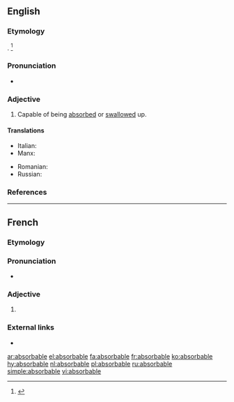 ==English==

===Etymology===
{{suffix|absorb|able|lang=en}}. {{defdate|First attested in the late 18<sup>th</sup> century.}}<ref name=SOED>{{R:SOED5|page=9}}</ref>

===Pronunciation===
* {{a|US}} {{IPA|/əbˈsɔɹb.ə.bl̩/|/əbˈzɔɹb.ə.bl̩/|lang=en}}

===Adjective===
{{en-adj}}

# Capable of being [[absorbed]] or [[swallow]]ed up.

====Translations====
{{trans-top|capable of being absorbed}}
* Italian: {{t|it|assorbibile}}
* Manx: {{t|gv|yn-sooit}}
{{trans-mid}}
* Romanian: {{t|ro|absorbibil|m|n}}
* Russian: {{t+|ru|абсорбируемый|tr=absorbírujemyj|sc=Cyrl}}
{{trans-bottom}}

===References===
<references/>

----

==French==

===Etymology===
{{suffix|absorber|able|lang=fr}}

===Pronunciation===
* {{IPA|/ap.sɔʁ.babl/|lang=fr}}

===Adjective===
{{fr-adj|mf}}

# {{l|en|absorbable}}

===External links===
* {{R:TLFi}}

[[ar:absorbable]]
[[el:absorbable]]
[[fa:absorbable]]
[[fr:absorbable]]
[[ko:absorbable]]
[[hy:absorbable]]
[[nl:absorbable]]
[[pl:absorbable]]
[[ru:absorbable]]
[[simple:absorbable]]
[[vi:absorbable]]